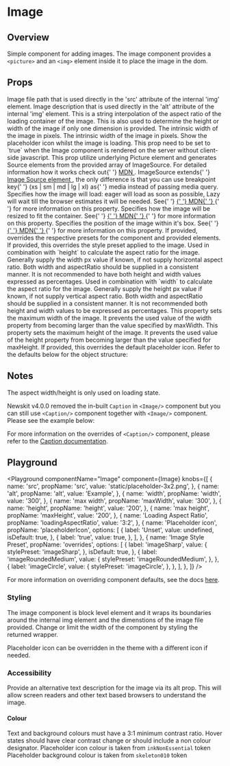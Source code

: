 

# Image

## Overview

Simple component for adding images.
The image component provides a `<picture>` and an `<img>` element inside it to place the image in the dom.

## Props

<LegacyBlock marginTop="sizing040">
  <Prop name="src" type="string">
    Image file path that is used directly in the 'src' attribute of the internal
    'img' element.
  </Prop>
  <Prop name="alt" type="string">
    Image description that is used directly in the 'alt' attribute of the
    internal 'img' element.
  </Prop>
  <Prop name="loadingAspectRatio" type="MQ<string>">
    This is a string interpolation of the aspect ratio of the loading container
    of the image. This is also used to determine the height or width of the
    image if only one dimension is provided.
  </Prop>
  <Prop name="width" type="number | string | undefined"></Prop>
    The intrinsic width of the image in pixels.
  <Prop name="height" type="number | string | undefined"></Prop>
    The intrinsic width of the image in pixels.
  <Prop name="placeholderIcon" type="boolean" default={false}>
    Show the placeholder icon whilst the image is loading.
  </Prop>
  <Prop name="renderOnServer" type="boolean">
    This prop need to be set to `true` when the Image component is rendered on
    the server without client-side javascript.
  </Prop>
  <Prop name="sources" type="ImageSource[]">
    This prop utilize underlying Picture element and generates Source elements
    from the provided array of ImageSource. For detailed information how it
    works check out{' '}
    <a href="https://developer.mozilla.org/en-US/docs/Web/HTML/Element/picture">
      MDN
    </a>
    . ImageSource extends{' '}
    <a href="https://developer.mozilla.org/en-US/docs/Web/API/HTMLSourceElement">
      Image Source element
    </a>
    , the only difference is that you can use breakpoint key{' '}
    <InlineCode>(xs | sm | md | lg | xl)</InlineCode> as{' '}
    <InlineCode>media</InlineCode> instead of passing media query.
  </Prop>
  <Prop name="loading" type="'lazy' | 'eager'">
    Specifies how the image will load: eager will load as soon as possible, Lazy
    will wait till the browser estimates it will be needed. See{' '}
    <a href="https://developer.mozilla.org/en-US/docs/Web/API/HTMLImageElement/loading">
      {' '}
      MDN{' '}
    </a>{' '}
    for more information on this property.
  </Prop>
  <Prop name="fit" type="ObjectPositionProperty<string>">
    Specifies how the image will be resized to fit the container. See{' '}
    <a href="https://developer.mozilla.org/en-US/docs/Web/CSS/object-fit">
      {' '}
      MDN{' '}
    </a>{' '}
    for more information on this property.
  </Prop>
  <Prop name="position" type="ObjectFitProperty">
    Specifies the position of the image within it's box. See{' '}
    <a href="https://developer.mozilla.org/en-US/docs/Web/CSS/object-position">
      {' '}
      MDN{' '}
    </a>{' '}
    for more information on this property.
  </Prop>

  <Prop name="overrides" type="object">
    If provided, overrides the respective presets for the component and provided
    elements.
    <Prop name="stylePreset" type="MQ<string>">
      If provided, this overrides the style preset applied to the image.
    </Prop>
    <Prop name="width" type="MQ<string>" default="100%">
      Used in combination with `height` to calculate the aspect ratio for the
      image. Generally supply the width px value if known, if not supply
      horizontal aspect ratio. Both width and aspectRatio should be supplied in
      a consistent manner. It is not recommended to have both height and width
      values expressed as percentages.
    </Prop>
    <Prop name="height" type="MQ<string>" default="auto">
      Used in combination with `width` to calculate the aspect ratio for the
      image. Generally supply the height px value if known, if not supply
      vertical aspect ratio. Both width and aspectRatio should be supplied in a
      consistent manner. It is not recommended both height and width values to
      be expressed as percentages.
    </Prop>
    <Prop name="maxWidth" type="MQ<string>">
      This property sets the maximum width of the image. It prevents the used
      value of the width property from becoming larger than the value specified
      by maxWidth.
    </Prop>
    <Prop name="maxHeight" type="MQ<string>">
      This property sets the maximum height of the image. It prevents the used
      value of the height property from becoming larger than the value specified
      for maxHeight.
    </Prop>
    <Prop name="placeholderIcon" type="Override<NewsKitIcon>">
      If provided, this overrides the default placeholder icon.
    </Prop>
    <CommonLogicalMarginPropsMDX nested />
    Refer to the defaults below for the object structure:
    <CodeFromDefaultPresets componentName="image" />
  </Prop>
</LegacyBlock>

## Notes

The aspect width/height is only used on loading state.

Newskit v4.0.0 removed the in-built `Caption` in `<Image/>` component but you can still use `<Caption/>` component together with `<Image/>` component.
Please see the example below:

<CodeFromFile path="examples/image/image-with-caption.tsx" />

For more information on the overrides of `<Caption/>` component, please refer to the <a href="/components/caption">Caption documentation</a>.

## Playground

<Playground
  componentName="Image"
  component={Image}
  knobs={[
    {
      name: 'src',
      propName: 'src',
      value: 'static/placeholder-3x2.png',
    },
    {
      name: 'alt',
      propName: 'alt',
      value: 'Example',
    },
    {
      name: 'width',
      propName: 'width',
      value: '300',
    },
    {
      name: 'max width',
      propName: 'maxWidth',
      value: '300',
    },
    {
      name: 'height',
      propName: 'height',
      value: '200',
    },
    {
      name: 'max height',
      propName: 'maxHeight',
      value: '200',
    },
    {
      name: 'Loading Aspect Ratio',
      propName: 'loadingAspectRatio',
      value: '3:2',
    },
    {
      name: 'Placeholder icon',
      propName: 'placeholderIcon',
      options: [
        {
          label: 'Unset',
          value: undefined,
          isDefault: true,
        },
        {
          label: 'true',
          value: true,
        },
      ],
    },
    {
      name: 'Image Style Preset',
      propName: 'overrides',
      options: [
        {
          label: 'imageSharp',
          value: {
            stylePreset: 'imageSharp',
          },
          isDefault: true,
        },
        {
          label: 'imageRoundedMedium',
          value: {
            stylePreset: 'imageRoundedMedium',
          },
        },
        {
          label: 'imageCircle',
          value: {
            stylePreset: 'imageCircle',
          },
        },
      ],
    },
  ]}
/>

For more information on overriding component defaults, see the docs [here](/theme/theming/component-defaults/).

### Styling

The image component is block level element and it wraps its boundaries around the internal img element and the dimenstions of the image file provided. Change or limit the width of the component by styling the returned wrapper.

Placeholder icon can be overridden in the theme with a different icon if needed.

### Accessibility

Provide an alternative text description for the image via its alt prop. This will allow screen readers and other text based browsers to understand the image.

#### Colour

Text and background colours must have a 3:1 minimum contrast ratio.
Hover states should have clear contrast change or should include a non colour designator.
Placeholder icon colour is taken from `inkNonEssential` token
Placeholder background colour is taken from `skeleton010` token

